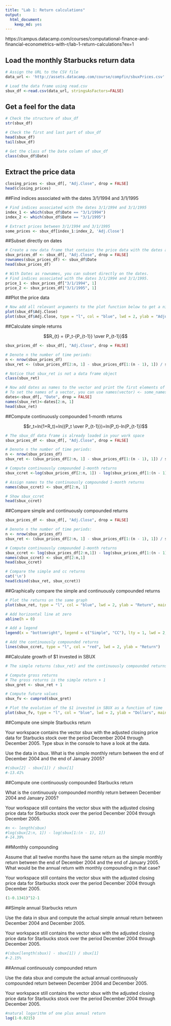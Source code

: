 ```yaml
---
title: "Lab 1: Return calculations"
output: 
  html_document: 
    keep_md: yes
---
```


https://campus.datacamp.com/courses/computational-finance-and-financial-econometrics-with-r/lab-1-return-calculations?ex=1

## Load the monthly Starbucks return data

```r
# Assign the URL to the CSV file
data_url <- 'http://assets.datacamp.com/course/compfin/sbuxPrices.csv'

# Load the data frame using read.csv
sbux_df <-read.csv(data_url, stringsAsFactors=FALSE)
```

## Get a feel for the data

```r
# Check the structure of sbux_df
str(sbux_df)

# Check the first and last part of sbux_df
head(sbux_df)
tail(sbux_df)

# Get the class of the Date column of sbux_df
class(sbux_df$Date)
```

## Extract the price data

```r
closing_prices <- sbux_df[, "Adj.Close", drop = FALSE]
head(closing_prices)
```

##Find indices associated with the dates 3/1/1994 and 3/1/1995

```r
# Find indices associated with the dates 3/1/1994 and 3/1/1995
index_1 <- which(sbux_df$Date == "3/1/1994")
index_2 <- which(sbux_df$Date == "3/1/1995")

# Extract prices between 3/1/1994 and 3/1/1995
some_prices <- sbux_df[index_1:index_2, 'Adj.Close']
```

##Subset directly on dates

```r
# Create a new data frame that contains the price data with the dates as the row names
sbux_prices_df <- sbux_df[, "Adj.Close", drop = FALSE]
rownames(sbux_prices_df) <- sbux_df$Date
head(sbux_prices_df)

# With Dates as rownames, you can subset directly on the dates.
# Find indices associated with the dates 3/1/1994 and 3/1/1995.
price_1 <- sbux_prices_df["3/1/1994", 1]
price_2 <- sbux_prices_df["3/1/1995", 1]
```

##Plot the price data

```r
# Now add all relevant arguments to the plot function below to get a nicer plot
plot(sbux_df$Adj.Close)
plot(sbux_df$Adj.Close, type = "l", col = "blue", lwd = 2, ylab = "Adjusted close",main = "Monthly closing price of SBUX" )
```

##Calculate simple returns

$$R_{t} = {P_t-{P_{t-1}} \over P_{t-1}}$$

```r
sbux_prices_df <- sbux_df[, "Adj.Close", drop = FALSE]

# Denote n the number of time periods:
n <- nrow(sbux_prices_df)
sbux_ret <- (sbux_prices_df[2:n, 1] - sbux_prices_df[1:(n - 1), 1]) / sbux_prices_df[1:(n - 1), 1]

# Notice that sbux_ret is not a data frame object
class(sbux_ret)

# Now add dates as names to the vector and print the first elements of sbux_ret to the console to check
# To set the names of a vector, you can use names(vector) <- some_names.
dates<-sbux_df[, "Date", drop = FALSE]
names(sbux_ret)<-dates[2:n, 1]
head(sbux_ret)
```

##Compute continuously compounded 1-month returns

$$r_t=ln(1+R_t)=ln({P_t \over P_{t-1}})=ln(P_t)-ln(P_{t-1})$$

```r
# The sbux_df data frame is already loaded in your work space
sbux_prices_df <- sbux_df[, "Adj.Close", drop = FALSE]

# Denote n the number of time periods:
n <- nrow(sbux_prices_df)
sbux_ret <- (sbux_prices_df[2:n, 1] - sbux_prices_df[1:(n - 1), 1]) / sbux_prices_df[1:(n - 1), 1]

# Compute continuously compounded 1-month returns
sbux_ccret <-log(sbux_prices_df[2:n, 1]) - log(sbux_prices_df[1:(n - 1), 1])

# Assign names to the continuously compounded 1-month returns
names(sbux_ccret) <- sbux_df[2:n, 1]

# Show sbux_ccret
head(sbux_ccret)
```

##Compare simple and continuously compounded returns

```r
sbux_prices_df <- sbux_df[, "Adj.Close", drop = FALSE]

# Denote n the number of time periods:
n <- nrow(sbux_prices_df)
sbux_ret <- (sbux_prices_df[2:n, 1] - sbux_prices_df[1:(n - 1), 1]) / sbux_prices_df[1:(n - 1), 1]

# Compute continuously compounded 1-month returns
sbux_ccret <- log(sbux_prices_df[2:n,1]) - log(sbux_prices_df[1:(n - 1),1])
names(sbux_ccret) <- sbux_df[2:n,1]
head(sbux_ccret)

# Compare the simple and cc returns
cat('\n')
head(cbind(sbux_ret, sbux_ccret))
```

##Graphically compare the simple and continuously compounded returns

```r
# Plot the returns on the same graph
plot(sbux_ret, type = "l", col = "blue", lwd = 2, ylab = "Return", main = "Monthly Returns on SBUX")

# Add horizontal line at zero
abline(h = 0)

# Add a legend
legend(x = "bottomright", legend = c("Simple", "CC"), lty = 1, lwd = 2, col = c("blue", "red"))

# Add the continuously compounded returns
lines(sbux_ccret, type = "l", col = "red", lwd = 2, ylab = "Return")
```

##Calculate growth of $1 invested in SBUX

```r
# The simple returns (sbux_ret) and the continuously compounded returns (sbux_ccret) have been preloaded in your workspace

# Compute gross returns
# The gross returns is the simple return + 1
sbux_gret <- sbux_ret + 1

# Compute future values
sbux_fv <- cumprod(sbux_gret)

# Plot the evolution of the $1 invested in SBUX as a function of time
plot(sbux_fv, type = "l", col = "blue", lwd = 2, ylab = "Dollars", main = "FV of $1 invested in SBUX")
```

##Compute one simple Starbucks return

Your workspace contains the vector sbux with the adjusted closing price data for Starbucks stock over the period December 2004 through December 2005. Type sbux in the console to have a look at the data.

Use the data in sbux. What is the simple monthly return between the end of December 2004 and the end of January 2005?

```r
#(sbux[2] - sbux[1]) / sbux[1]
#-13.41%
```

##Compute one continuously compounded Starbucks return

What is the continuously compounded monthly return between December 2004 and January 2005?

Your workspace still contains the vector sbux with the adjusted closing price data for Starbucks stock over the period December 2004 through December 2005.

```r
#n <- length(sbux)
#log(sbux[2:n, 1]) - log(sbux[1:(n - 1), 1])
#-14.39%
```

##Monthly compounding

Assume that all twelve months have the same return as the simple monthly return between the end of December 2004 and the end of January 2005. What would be the annual return with monthly compounding in that case?

Your workspace still contains the vector sbux with the adjusted closing price data for Starbucks stock over the period December 2004 through December 2005.

```r
(1-0.1341)^12-1
```

##Simple annual Starbucks return

Use the data in sbux and compute the actual simple annual return between December 2004 and December 2005.

Your workspace still contains the vector sbux with the adjusted closing price data for Starbucks stock over the period December 2004 through December 2005.

```r
#(sbux[length(sbux)] - sbux[1]) / sbux[1]
#-2.15%
```

##Annual continuously compounded return

Use the data sbux and compute the actual annual continuously compounded return between December 2004 and December 2005.

Your workspace still contains the vector sbux with the adjusted closing price data for Starbucks stock over the period December 2004 through December 2005.

```r
#natural logarithm of one plus annual return
log(1-0.0215)
```
